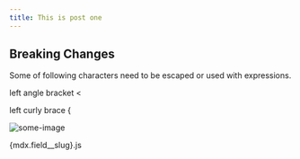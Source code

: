 ```yaml
---
title: This is post one
---
```


## Breaking Changes

Some of following characters need to be escaped or used with expressions.

left angle bracket <

left curly brace {

<img src="http://some-image.jpg" alt="some-image" />

<Icon />

{mdx.field\_\_slug}.js

<!-- Comment -->
